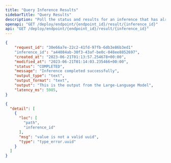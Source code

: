 ```yaml
---
title: "Query Inference Results"
sidebarTitle: "Query Results"
description: "Poll the status and results for an inference that has already started."
openapi: "GET /deploy/endpoint/{endpoint_id}/result/{inference_id}"
api: "GET /deploy/endpoint/{endpoint_id}/result/{inference_id}"
---
```


<ResponseExample>

```json Response
{
    "request_id": "30e66a7e-22c2-41fd-97fb-6db3e86b3ed1"
    "inference_id": "a44084ab-30f3-43af-be0c-048ee8852697",
    "created_at": "2023-06-21T01:13:57.254678+00:00",
    "modified_at": "2023-06-21T01:14:03.235466+00:00",
    "status": "COMPLETED",
    "message": "Inference completed successfully",
    "output_type": "text",
    "output_format": "text",
    "output": "This is the output from the Large-Language Model",
    "latency_ms": 5985,
}
```


  ```json Validation Error
  {
    "detail": [
      {
        "loc": [
          "path",
          "inference_id"
        ],
        "msg": "value is not a valid uuid",
        "type": "type_error.uuid"
      }
    ]
  }
  ```


</ResponseExample>